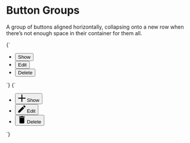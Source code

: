 
<Meta title="UI/Buttons/Button groups" />

# Button Groups

A group of buttons aligned horizontally, collapsing onto a new row when there’s not enough space in their container for them all.

<Canvas>
  <Story name="Button group">
    {`
      <ul class="u-list-reset l-flex l-flex--wrap l-items-center">
        <li class="u-margin-xs--right">
          <button class="o-button u-h6" type="button">Show</button>
        </li>
        <li class="u-margin-xs--right">
          <button class="o-button u-h6" type="button">Edit</button>
        </li>
        <li class="u-margin-xs--right">
          <button class="o-button o-button--danger u-h6" type="button">Delete</button>
        </li>
      </ul>
    `}
  </Story>
</Canvas>

<Canvas>
  <Story name="Button group with icons">
    {`
      <ul class="u-list-reset l-flex l-flex--wrap l-items-center">
        <li class="l-flex u-margin-xs--right">
          <button class="o-button u-h6" type="button">
            <svg class="o-button__icon o-icon o-icon-m" viewBox="0 0 100 100" width="20" height="20" xmlns="http://www.w3.org/2000/svg" role="img" aria-hidden="true">
              <path d="m55.94 1.03v43h43v12h-43v43h-12v-43h-43v-12h43v-43z" fill-rule="evenodd"/>
            </svg>
            <span class="o-button__label">Show</span>
          </button>
        </li>
        <li class="l-flex u-margin-xs--right">
          <button class="o-button u-h6" type="button">
            <svg class="o-button__icon o-icon o-icon-m" width="20" height="20" xmlns="http://www.w3.org/2000/svg" viewBox="0 0 100 100" role="img" aria-hidden="true">
              <path d="M97.41,23a5.43,5.43,0,0,0,0-7.68L84.67,2.59a5.43,5.43,0,0,0-7.68,0l-10,10L87.39,33M1,78.59V99H21.41L81.62,38.74,61.21,18.32Z"/>
            </svg>
            <span class="o-button__label">Edit</span>
          </button>
        </li>
        <li class="l-flex u-margin-xs--right">
          <button class="o-button o-button--danger u-h6" type="button">
            <svg class="o-button__icon o-icon o-icon--m" width="20" height="20" xmlns="http://www.w3.org/2000/svg" viewBox="0 0 100 100" role="img" aria-hidden="true">
              <path d="M88.11,6.44h-19L63.61,1H36.39L30.94,6.44h-19V17.33H88.11M17.33,88.11A10.92,10.92,0,0,0,28.22,99H71.78A10.92,10.92,0,0,0,82.67,88.11V22.78H17.33Z"/>
            </svg>
            <span class="o-button__label">Delete</span>
          </button>
        </li>
      </ul>
    `}
  </Story>
</Canvas>
